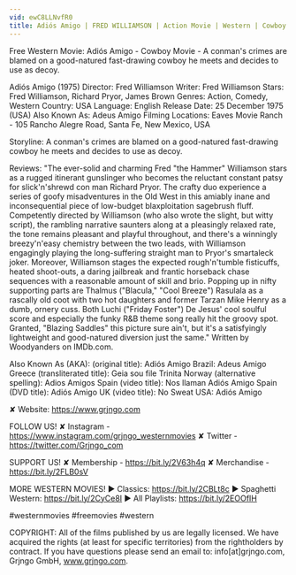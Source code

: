 ```yaml
---
vid: ewC8LLNvfR0
title: Adiós Amigo | FRED WILLIAMSON | Action Movie | Western | Cowboy Film
---
```


Free Western Movie: Adiós Amigo - Cowboy Movie - A conman's crimes are blamed on a good-natured fast-drawing cowboy he meets and decides to use as decoy. 

Adiós Amigo (1975)
Director: Fred Williamson
Writer: Fred Williamson
Stars: Fred Williamson, Richard Pryor, James Brown
Genres: Action, Comedy, Western 
Country: USA
Language: English
Release Date: 25 December 1975 (USA)
Also Known As: Adeus Amigo 
Filming Locations: Eaves Movie Ranch - 105 Rancho Alegre Road, Santa Fe, New Mexico, USA 

Storyline:
A conman's crimes are blamed on a good-natured fast-drawing cowboy he meets and decides to use as decoy.

Reviews:
"The ever-solid and charming Fred "the Hammer" Williamson stars as a rugged itinerant gunslinger who becomes the reluctant constant patsy for slick'n'shrewd con man Richard Pryor. The crafty duo experience a series of goofy misadventures in the Old West in this amiably inane and inconsequential piece of low-budget blaxploitation sagebrush fluff. Competently directed by Williamson (who also wrote the slight, but witty script), the rambling narrative saunters along at a pleasingly relaxed rate, the tone remains pleasant and playful throughout, and there's a winningly breezy'n'easy chemistry between the two leads, with Williamson engagingly playing the long-suffering straight man to Pryor's smartaleck joker. Moreover, Williamson stages the expected rough'n'tumble fisticuffs, heated shoot-outs, a daring jailbreak and frantic horseback chase sequences with a reasonable amount of skill and brio. Popping up in nifty supporting parts are Thalmus ("Blacula," "Cool Breeze") Rasulala as a rascally old coot with two hot daughters and former Tarzan Mike Henry as a dumb, ornery cuss. Both Luchi ("Friday Foster") De Jesus' cool soulful score and especially the funky R&B theme song really hit the groovy spot. Granted, "Blazing Saddles" this picture sure ain't, but it's a satisfyingly lightweight and good-natured diversion just the same." Written by Woodyanders on IMDb.com.

Also Known As (AKA):
(original title): Adiós Amigo
Brazil: Adeus Amigo
Greece (transliterated title): Geia sou file Trinita
Norway (alternative spelling): Adios Amigos
Spain (video title): Nos llaman Adiós Amigo
Spain (DVD title): Adiós Amigo
UK (video title): No Sweat
USA: Adiós Amigo

✘ Website: https://www.grjngo.com

FOLLOW US!
✘ Instagram - https://www.instagram.com/grjngo_westernmovies
✘ Twitter - https://twitter.com/Grjngo_com

SUPPORT US!
✘ Membership - https://bit.ly/2V63h4q
✘ Merchandise - https://bit.ly/2FLB0sV

MORE WESTERN MOVIES! 
► Classics: https://bit.ly/2CBLt8c 
► Spaghetti Western: https://bit.ly/2CyCe8I 
► All Playlists: https://bit.ly/2EOOfIH 

#westernmovies #freemovies #western

COPYRIGHT: All of the films published by us are legally licensed. We have acquired the rights (at least for specific territories) from the rightholders by contract. If you have questions please send an email to: info[at]grjngo.com, Grjngo GmbH, www.grjngo.com.